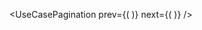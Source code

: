 <UseCaseHeader
    color="255, 90, 118"
    image="/images/docs/use-cases/icons/nfts.svg"
    title="NFTs"
    description="Using World ID, and particularly relying on global proof of personhood, can be used to build a truly democratic, one person one vote, system as well as novel voting systems"
/>

<UseCasePagination
    prev={(
        <UseCasePaginationItem
            image="/images/docs/use-cases/icons/token-airdrops.svg"
            title="Token Airdrops"
            url="/use-cases/token-airdrops"
        />
    )}
    next={(
        <UseCasePaginationItem
            image="/images/docs/use-cases/icons/customer-incentives.svg"
            title="Customer Incentives"
            url="/use-cases/customer-incentives"
        />
    )}
/>
